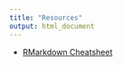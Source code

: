 ```yaml
---
title: "Resources"
output: html_document
---
```


- [RMarkdown Cheatsheet](https://www.rstudio.com/wp-content/uploads/2016/03/rmarkdown-cheatsheet-2.0.pdf)